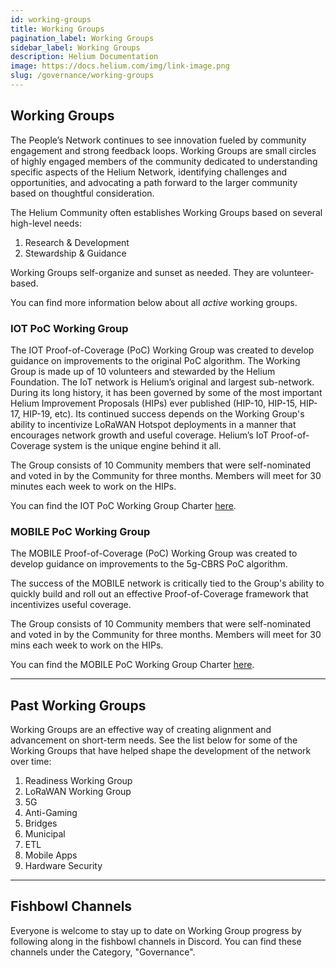 ```yaml
---
id: working-groups
title: Working Groups
pagination_label: Working Groups
sidebar_label: Working Groups
description: Helium Documentation
image: https://docs.helium.com/img/link-image.png
slug: /governance/working-groups
---
```



## Working Groups

The People’s Network continues to see innovation fueled by community engagement and strong feedback
loops. Working Groups are small circles of highly engaged members of the community dedicated to
understanding specific aspects of the Helium Network, identifying challenges and opportunities, and
advocating a path forward to the larger community based on thoughtful consideration.

The Helium Community often establishes Working Groups based on several high-level needs:

1. Research & Development
2. Stewardship & Guidance

Working Groups self-organize and sunset as needed. They are volunteer-based.

You can find more information below about all _active_ working groups.

### IOT PoC Working Group

The IOT Proof-of-Coverage (PoC) Working Group was created to develop guidance on improvements to the
original PoC algorithm. The Working Group is made up of 10 volunteers and stewarded by the Helium
Foundation. The IoT network is Helium’s original and largest sub-network. During its long history,
it has been governed by some of the most important Helium Improvement Proposals (HIPs) ever
published (HIP-10, HIP-15, HIP-17, HIP-19, etc). Its continued success depends on the Working
Group's ability to incentivize LoRaWAN Hotspot deployments in a manner that encourages network
growth and useful coverage. Helium’s IoT Proof-of-Coverage system is the unique engine behind it
all.

The Group consists of 10 Community members that were self-nominated and voted in by the Community
for three months. Members will meet for 30 minutes each week to work on the HIPs.

You can find the IOT PoC Working Group Charter
[here](https://docs.google.com/document/d/e/2PACX-1vSIIyDSEkIzjEJc-OJx6SvchFVaPpuOitPWhNl5KBYKTa66L2KC-_zVHKktchQfiYT8RmYQlhjPhkxE/pub).

### MOBILE PoC Working Group

The MOBILE Proof-of-Coverage (PoC) Working Group was created to develop guidance on improvements to
the 5g-CBRS PoC algorithm.

The success of the MOBILE network is critically tied to the Group's ability to quickly build and
roll out an effective Proof-of-Coverage framework that incentivizes useful coverage.

The Group consists of 10 Community members that were self-nominated and voted in by the Community
for three months. Members will meet for 30 mins each week to work on the HIPs.

You can find the MOBILE PoC Working Group Charter
[here](https://docs.google.com/document/u/2/d/e/2PACX-1vRcK8J95XIwkLEM8gHy-rnaWRZ3Af2ZfV5nfeqqyHsBwC9S-EBCoKw-7jykYFvfiqfVp9D0Yg8ctc_m/pub).

---

## Past Working Groups

Working Groups are an effective way of creating alignment and advancement on short-term needs. See
the list below for some of the Working Groups that have helped shape the development of the network
over time:

1. Readiness Working Group
2. LoRaWAN Working Group
3. 5G
4. Anti-Gaming
5. Bridges
6. Municipal
7. ETL
8. Mobile Apps
9. Hardware Security

---

## Fishbowl Channels

Everyone is welcome to stay up to date on Working Group progress by following along in the fishbowl
channels in Discord. You can find these channels under the Category, "Governance".
